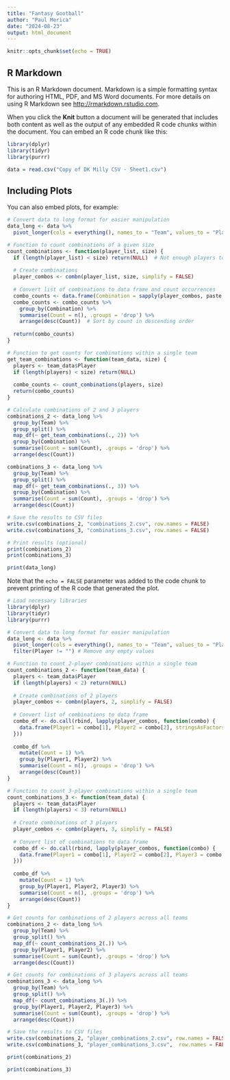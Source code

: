 ---
title: "Fantasy Gootball"
author: "Paul Merica"
date: "2024-08-23"
output: html_document
---

```{r setup, include=FALSE}
knitr::opts_chunk$set(echo = TRUE)
```

## R Markdown

This is an R Markdown document. Markdown is a simple formatting syntax for authoring HTML, PDF, and MS Word documents. For more details on using R Markdown see <http://rmarkdown.rstudio.com>.

When you click the **Knit** button a document will be generated that includes both content as well as the output of any embedded R code chunks within the document. You can embed an R code chunk like this:

```{r}

library(dplyr)
library(tidyr)
library(purrr)
```

```{r}
data = read.csv("Copy of DK Milly CSV - Sheet1.csv")
```

## Including Plots

You can also embed plots, for example:

```{r}

# Convert data to long format for easier manipulation
data_long <- data %>%
  pivot_longer(cols = everything(), names_to = "Team", values_to = "Player")

# Function to count combinations of a given size
count_combinations <- function(player_list, size) {
  if (length(player_list) < size) return(NULL)  # Not enough players to form a combination
  
  # Create combinations
  player_combos <- combn(player_list, size, simplify = FALSE)
  
  # Convert list of combinations to data frame and count occurrences
  combo_counts <- data.frame(Combination = sapply(player_combos, paste, collapse = ", "))
  combo_counts <- combo_counts %>%
    group_by(Combination) %>%
    summarise(Count = n(), .groups = 'drop') %>%
    arrange(desc(Count))  # Sort by count in descending order
  
  return(combo_counts)
}

# Function to get counts for combinations within a single team
get_team_combinations <- function(team_data, size) {
  players <- team_data$Player
  if (length(players) < size) return(NULL)
  
  combo_counts <- count_combinations(players, size)
  return(combo_counts)
}

# Calculate combinations of 2 and 3 players
combinations_2 <- data_long %>%
  group_by(Team) %>%
  group_split() %>%
  map_df(~ get_team_combinations(., 2)) %>%
  group_by(Combination) %>%
  summarise(Count = sum(Count), .groups = 'drop') %>%
  arrange(desc(Count))

combinations_3 <- data_long %>%
  group_by(Team) %>%
  group_split() %>%
  map_df(~ get_team_combinations(., 3)) %>%
  group_by(Combination) %>%
  summarise(Count = sum(Count), .groups = 'drop') %>%
  arrange(desc(Count))

# Save the results to CSV files
write.csv(combinations_2, "combinations_2.csv", row.names = FALSE)
write.csv(combinations_3, "combinations_3.csv", row.names = FALSE)

# Print results (optional)
print(combinations_2)
print(combinations_3)

```
```{r}
print(data_long)

```


Note that the `echo = FALSE` parameter was added to the code chunk to prevent printing of the R code that generated the plot.



```{r}
# Load necessary libraries
library(dplyr)
library(tidyr)
library(purrr)

# Convert data to long format for easier manipulation
data_long <- data %>%
  pivot_longer(cols = everything(), names_to = "Team", values_to = "Player") %>%
  filter(Player != "") # Remove any empty values

# Function to count 2-player combinations within a single team
count_combinations_2 <- function(team_data) {
  players <- team_data$Player
  if (length(players) < 2) return(NULL)
  
  # Create combinations of 2 players
  player_combos <- combn(players, 2, simplify = FALSE)
  
  # Convert list of combinations to data frame
  combo_df <- do.call(rbind, lapply(player_combos, function(combo) {
    data.frame(Player1 = combo[1], Player2 = combo[2], stringsAsFactors = FALSE)
  }))
  
  combo_df %>%
    mutate(Count = 1) %>%
    group_by(Player1, Player2) %>%
    summarise(Count = n(), .groups = 'drop') %>%
    arrange(desc(Count))
}

# Function to count 3-player combinations within a single team
count_combinations_3 <- function(team_data) {
  players <- team_data$Player
  if (length(players) < 3) return(NULL)
  
  # Create combinations of 3 players
  player_combos <- combn(players, 3, simplify = FALSE)
  
  # Convert list of combinations to data frame
  combo_df <- do.call(rbind, lapply(player_combos, function(combo) {
    data.frame(Player1 = combo[1], Player2 = combo[2], Player3 = combo[3], stringsAsFactors = FALSE)
  }))
  
  combo_df %>%
    mutate(Count = 1) %>%
    group_by(Player1, Player2, Player3) %>%
    summarise(Count = n(), .groups = 'drop') %>%
    arrange(desc(Count))
}

# Get counts for combinations of 2 players across all teams
combinations_2 <- data_long %>%
  group_by(Team) %>%
  group_split() %>%
  map_df(~ count_combinations_2(.)) %>%
  group_by(Player1, Player2) %>%
  summarise(Count = sum(Count), .groups = 'drop') %>%
  arrange(desc(Count))

# Get counts for combinations of 3 players across all teams
combinations_3 <- data_long %>%
  group_by(Team) %>%
  group_split() %>%
  map_df(~ count_combinations_3(.)) %>%
  group_by(Player1, Player2, Player3) %>%
  summarise(Count = sum(Count), .groups = 'drop') %>%
  arrange(desc(Count))

# Save the results to CSV files
write.csv(combinations_2, "player_combinations_2.csv", row.names = FALSE)
write.csv(combinations_3, "player_combinations_3.csv",  row.names = FALSE)

print(combinations_2)

print(combinations_3)          
          
```

